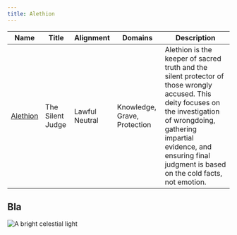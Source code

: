 ```yaml
---
title: Alethion
---
```



| Name | Title | Alignment | Domains | Description |
| --- | --- | --- | --- | --- |
| [Alethion](/assets/pantheons/white_pantheon/Alethion.jpg) | The Silent Judge | Lawful Neutral | Knowledge, Grave, Protection | Alethion is the keeper of sacred truth and the silent protector of those wrongly accused. This deity focuses on the investigation of wrongdoing, gathering impartial evidence, and ensuring final judgment is based on the cold facts, not emotion. |

## Bla 

<Image 
  src={alethionImage} 
  alt="A bright celestial light" 
  width={400} 
  height={400} 
  loading="lazy"
/>
